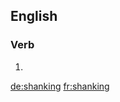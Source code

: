 ==English==

===Verb===
{{head|en|present participle}}

# {{present participle of|shank|lang=en|nocat=1}}

[[de:shanking]]
[[fr:shanking]]